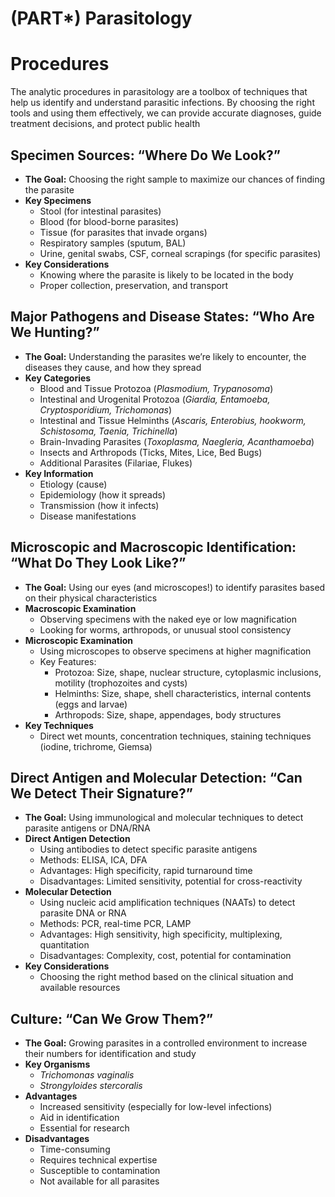 # (PART\*) Parasitology {-}

# Procedures {-}

The analytic procedures in parasitology are a toolbox of techniques that help us identify and understand parasitic infections. By choosing the right tools and using them effectively, we can provide accurate diagnoses, guide treatment decisions, and protect public health

## **Specimen Sources: "Where Do We Look?"** {-}

*   **The Goal:** Choosing the right sample to maximize our chances of finding the parasite
*   **Key Specimens**
    *   Stool (for intestinal parasites)
    *   Blood (for blood-borne parasites)
    *   Tissue (for parasites that invade organs)
    *   Respiratory samples (sputum, BAL)
    *   Urine, genital swabs, CSF, corneal scrapings (for specific parasites)
*   **Key Considerations**
    *   Knowing where the parasite is likely to be located in the body
    *   Proper collection, preservation, and transport

## **Major Pathogens and Disease States: "Who Are We Hunting?"** {-}

*   **The Goal:** Understanding the parasites we're likely to encounter, the diseases they cause, and how they spread
*   **Key Categories**
    *   Blood and Tissue Protozoa (*Plasmodium, Trypanosoma*)
    *   Intestinal and Urogenital Protozoa (*Giardia, Entamoeba, Cryptosporidium, Trichomonas*)
    *   Intestinal and Tissue Helminths (*Ascaris, Enterobius, hookworm, Schistosoma, Taenia, Trichinella*)
    *   Brain-Invading Parasites (*Toxoplasma, Naegleria, Acanthamoeba*)
    *   Insects and Arthropods (Ticks, Mites, Lice, Bed Bugs)
    *   Additional Parasites (Filariae, Flukes)
*   **Key Information**
    *   Etiology (cause)
    *   Epidemiology (how it spreads)
    *   Transmission (how it infects)
    *   Disease manifestations

## **Microscopic and Macroscopic Identification: "What Do They Look Like?"** {-}

*   **The Goal:** Using our eyes (and microscopes!) to identify parasites based on their physical characteristics
*   **Macroscopic Examination**
    *   Observing specimens with the naked eye or low magnification
    *   Looking for worms, arthropods, or unusual stool consistency
*   **Microscopic Examination**
    *   Using microscopes to observe specimens at higher magnification
    *   Key Features:
        *   Protozoa: Size, shape, nuclear structure, cytoplasmic inclusions, motility (trophozoites and cysts)
        *   Helminths: Size, shape, shell characteristics, internal contents (eggs and larvae)
        *   Arthropods: Size, shape, appendages, body structures
*   **Key Techniques**
    *   Direct wet mounts, concentration techniques, staining techniques (iodine, trichrome, Giemsa)

## **Direct Antigen and Molecular Detection: "Can We Detect Their Signature?"** {-}

*   **The Goal:** Using immunological and molecular techniques to detect parasite antigens or DNA/RNA
*   **Direct Antigen Detection**
    *   Using antibodies to detect specific parasite antigens
    *   Methods: ELISA, ICA, DFA
    *   Advantages: High specificity, rapid turnaround time
    *   Disadvantages: Limited sensitivity, potential for cross-reactivity
*   **Molecular Detection**
    *   Using nucleic acid amplification techniques (NAATs) to detect parasite DNA or RNA
    *   Methods: PCR, real-time PCR, LAMP
    *   Advantages: High sensitivity, high specificity, multiplexing, quantitation
    *   Disadvantages: Complexity, cost, potential for contamination
*   **Key Considerations**
    *   Choosing the right method based on the clinical situation and available resources

## **Culture: "Can We Grow Them?"** {-}

*   **The Goal:** Growing parasites in a controlled environment to increase their numbers for identification and study
*   **Key Organisms**
    *   *Trichomonas vaginalis*
    *   *Strongyloides stercoralis*
*   **Advantages**
    *   Increased sensitivity (especially for low-level infections)
    *   Aid in identification
    *   Essential for research
*   **Disadvantages**
    *   Time-consuming
    *   Requires technical expertise
    *   Susceptible to contamination
    *   Not available for all parasites
